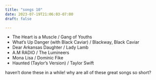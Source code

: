 ```yaml
---
title: "songs 10"
date: 2023-07-19T21:06:03-07:00
draft: false

---
```


- The Heart is a Muscle / Gang of Youths
- What's Up Danger (with Black Caviar) / Blackway, Black Caviar
- Dear Arkansas Daughter / Lady Lamb
- A.M RADIO / The Lumineers
- Mona Lisa / Dominic Fike
- Haunted (Taylor's Version) / Taylor Swift


haven't done these in a while! why are all of these great songs so short?